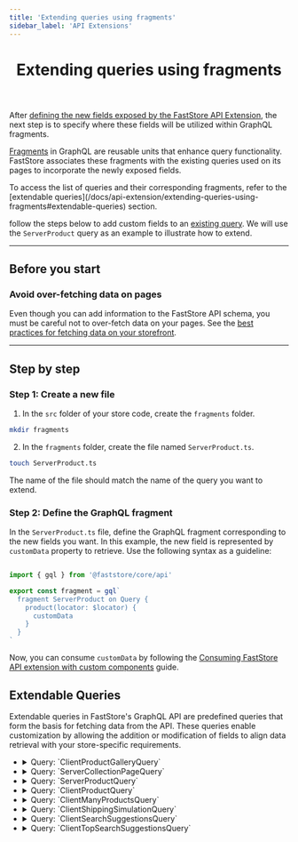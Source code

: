 ```yaml
---
title: 'Extending queries using fragments'
sidebar_label: 'API Extensions'
---
```



<header>

# Extending queries using fragments

</header>

After [defining the new fields exposed by the FastStore API Extension](/docs/api-extension/extending-api-schema), the next step is to specify where these fields will be utilized within GraphQL fragments.

[Fragments](https://graphql.org/learn/queries/#fragments) in GraphQL are reusable units that enhance query functionality. FastStore associates these fragments with the existing queries used on its pages to incorporate the newly exposed fields.

<Callout type="info" emoji="ℹ️">
  To access the list of queries and their corresponding fragments, refer to the [extendable queries](/docs/api-extension/extending-queries-using-fragments#extendable-queries) section.
</Callout>

follow the steps below to add custom fields to an [existing query](/docs/api-extensions#extendable-queries). We will use the `ServerProduct` query as an example to illustrate how to extend.

---
## Before you start

### Avoid over-fetching data on pages
 
Even though you can add information to the FastStore API schema, you must be careful not to over-fetch data on your pages. See the [best practices for fetching data on your storefront](https://v1.faststore.dev/how-to-guides/faststore-api/fetching-api-data#best-practices-for-fetching-data).

---

## Step by step

### Step 1: Create a new file

1. In the `src` folder of your store code, create the `fragments` folder.

  ```bash copy
  mkdir fragments
  ```

2. In the `fragments` folder, create the file named `ServerProduct.ts`. 

  ```bash copy
  touch ServerProduct.ts
  ```


<Callout type="warning" emoji="⚠️">
  The name of the file should match the name of the query you want to extend.
</Callout>

### Step 2: Define the GraphQL fragment
In the `ServerProduct.ts` file, define the GraphQL fragment corresponding to the new fields you want. In this example, the new field is represented by `customData` property to retrieve. Use the following syntax as a guideline:

```ts copy filename="src/fragments/ServerProduct.ts"

import { gql } from '@faststore/core/api'

export const fragment = gql`
  fragment ServerProduct on Query {
    product(locator: $locator) {
      customData
    }
  }
`
```
Now, you can consume `customData` by following the [Consuming FastStore API extension with custom components](/docs/api-extensions/consuming-api-extensions) guide.

## Extendable Queries

Extendable queries in FastStore's GraphQL API are predefined queries that form the basis for fetching data from the API. 
These queries enable customization by allowing the addition or modification of fields to align data retrieval with your store-specific requirements.


<ul>
  <li>
    <details>
      <summary>Query: `ClientProductGalleryQuery`</summary>
      <ExtendableQueryTable>
        <td>ClientProductGallery</td>
        <td>Client</td>
        <td>search</td>
        <td>PLP</td>
        <td>
          In the hook `useProductGalleryQuery()` from the `ProductListingPage` (`PLP`) and `Search` Pages.
        </td>
        <td>
          Products totalCount from [StorePageInfo](https://v1.faststore.dev/reference/api/objects#storepageinfo), and facets ([StoreFacet](https://v1.faststore.dev/reference/api/objects#storefacet)) from
          [StoreSearchResult](https://v1.faststore.dev/reference/api/objects#storesearchresult).
        </td>
        <td>
          Frontend data from the `useSearch()` and `useLocalizedVariables()`
          hooks, the latter uses `useSession()`.
        </td>
      </ExtendableQueryTable>
      <br />
      
      ### How to consume it
          Use the `usePage()` hook when you have a single section that is used in more than one type of page.
          ```ts copy
          import { usePage } from "@faststore/core"

          const context = usePage()
          ```
          This hook returns one of the following types as context: `PDPContext`, `PLPContext`, or `SearchPageContext`, and you can decide how to handle it depending on the page that will use this hook by passing the types as generics.
          
          ```ts copy
          import { usePage } from "@faststore/core"

          const context = usePage<PLPContext | SearchPageContext>()
          ```
    </details>
  </li>
  <li>
    <details>
      <summary>Query: `ServerCollectionPageQuery`</summary>
      <ExtendableQueryTable>
        <td>ServerCollectionPage</td>
        <td>Server</td>
        <td>collection</td>
        <td>PLP</td>
        <td>In the function `getStaticProps()` from `PLP`.</td>
        <td>
          seo, breadcrumbList and meta data from the collection ([StoreCollection](https://v1.faststore.dev/reference/api/objects#storecollection)).
        </td>
        <td>Collection `slug` that comes from URL.</td>
      </ExtendableQueryTable>
      <br />

      ### How to consume it
          Use the `usePLP()` hook when integrating your section with a Product Listing Page (PLP).
          ```ts copy
          import { usePLP } from "@faststore/core"

          const context = usePLP()
          ```
    </details>
  </li>
  <li>
    <details>
      <summary>Query: `ServerProductQuery`</summary>
      <ExtendableQueryTable>
        <td>ServerProduct</td>
        <td>Server</td>
        <td>product</td>
        <td>PDP</td>
        <td>In the function `getStaticProps()` from `PDP`.</td>
        <td>General product data from [StoreProduct](https://v1.faststore.dev/reference/api/objects#storeproduct).</td>
        <td>The `locator` with `slug` key/value.</td>
      </ExtendableQueryTable>
      <br />

      ### How to consume it
          `usePDP()`: Use this hook when integrating your section with a Product Detail Page (PDP).
    
          ```ts copy
            import { usePDP } from "@faststore/core"

            const context = usePDP()
          ```
    </details>
  </li>
  <li>
    <details>
      <summary>Query: `ClientProductQuery`</summary>
      <ExtendableQueryTable>
        <td>ClientProduct</td>
        <td>Client</td>
        <td>product</td>
        <td>PDP</td>
        <td>In the hook `useProductQuery()` from `PDP`.</td>
        <td>
          General product data from [StoreProduct](https://v1.faststore.dev/reference/api/objects#storeproduct) to update product data inside
          `PDP` (product coming from `ServerProductQuery` as fallback).
        </td>
        <td>
          Frontend data from the `useSession()` hook in the locator array with
          `id`, `channel`, `locale` as key/values.
        </td>
      </ExtendableQueryTable>
      <br />

      ### How to consume it
          `usePDP()`: Use this hook when integrating your section with a Product Detail Page (PDP).
    
          ```ts copy
            import { usePDP } from "@faststore/core"

            const context = usePDP()
          ```
    </details>
  </li>
  <li>
    <details>
      <summary>Query: `ClientManyProductsQuery`</summary>
      <ExtendableQueryTable>
        <td>ClientManyProducts</td>
        <td>Client</td>
        <td>search</td>
        <td>
          `PLP`, `Search Page`, and pages that use `ProductShelf`, and `ProductTiles` components.
        </td>
        <td>
          - In the hook `usePageProductsQuery()` from `PLP` and `Search Page`.
          <br />
          - In the hook `useProductsPrefetch()` to prefetch the previous (prev)
          and next (next) page from the current `PLP` or `Search Page`.
          <br />
          - In the hook `useProductsQuery()`, in `ProductShelf`, `ProductTiles`
          components, that can be used on multiple pages.
          <br />
        </td>
        <td>
          General products data ([StoreProduct](https://v1.faststore.dev/reference/api/objects#storeproduct)) with the `totalCount` from [StorePageInfo](https://v1.faststore.dev/reference/api/objects#storepageinfo).
        </td>
        <td>
          Frontend data from the `useLocalizedVariables()` and `useSession()` hooks.
        </td>
      </ExtendableQueryTable>
      <br />

      ### How to consume it
          Use the `usePage()` hook when you have a single section that is used in more than one type of page.
          ```ts copy
          import { usePage } from "@faststore/core"

          const context = usePage()
          ```
          This hook returns one of the following types as context: `PDPContext`, `PLPContext`, or `SearchPageContext`, and you can decide how to handle it depending on the page that will use this hook by passing the types as generics.
          
          ```ts copy
          import { usePage } from "@faststore/core"

          const context = usePage<PLPContext | SearchPageContext>()
          ```
    </details>
  </li>
  <li>
    <details>
      <summary>Query: `ClientShippingSimulationQuery`</summary>
      <ExtendableQueryTable>
        <td>ClientShippingSimulation</td>
        <td>Client</td>
        <td>shipping</td>
        <td>PDP</td>
        <td>In the `ShippingSimulation` component.</td>
        <td>
          General shipping simulation data with the `address` and `logisticsInfo`.
        </td>
        <td>
          Frontend `country`, and `postalCode` from `useSession()` hook, and the `items` Array of `IShippingItem` (`id`, `quantity`, and `seller`).
        </td>
      </ExtendableQueryTable>
      <br />

      ### How to consume it
          You can use the experimental `useShippingSimulation_unstable()` hook, or the `getShippingSimulation_unstable()` function to retrieve shipping data in Overridable (custom) components.
    </details>
  </li>
  <li>
    <details>
      <summary>Query: `ClientSearchSuggestionsQuery`</summary>
      <ExtendableQueryTable>
        <td>ClientSearchSuggestions</td>
        <td>Client</td>
        <td>search</td>
        <td>`SearchInput` component from `GlobalSection`.</td>
        <td>In the `SearchInput` component.</td>
        <td>General search data with the `suggestions` and `products`.</td>
        <td>Frontend data from `useSession()` hook, and the `term` searched.</td>
      </ExtendableQueryTable>
      <br />

      ### How to consume it
      You can use the experimental `useSuggestions_unstable()` hook to retrieve the search suggestions data in Overridable (custom) components.
    </details>
  </li>
  <li>
    <details>
      <summary>Query: `ClientTopSearchSuggestionsQuery`</summary>
      <ExtendableQueryTable>
        <td>ClientTopSearchSuggestions</td>
        <td>Client</td>
        <td>search</td>
        <td>`SearchInput` component from `GlobalSection`.</td>
        <td>In the `SearchInput` component.</td>
        <td>The top searched suggestions.</td>
        <td>Frontend data from `useSession()` hook.</td>
      </ExtendableQueryTable>
      <br />

      ### How to consume it
      You can use the experimental `useTopSearch_unstable()` hook to retrieve the top search suggestions data in Overridable (custom) components.
    </details>
  </li>
</ul>
